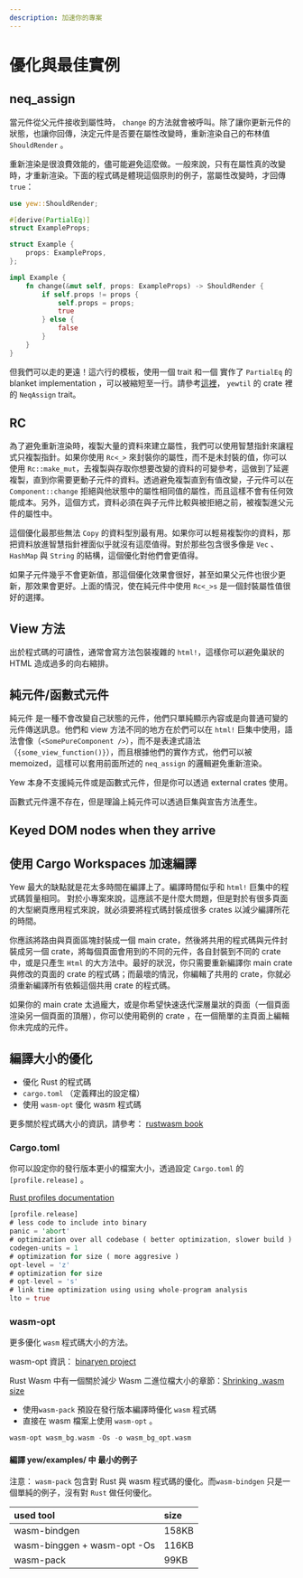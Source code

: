 ```yaml
---
description: 加速你的專案
---
```


# 優化與最佳實例

## neq_assign

當元件從父元件接收到屬性時， `change` 的方法就會被呼叫。除了讓你更新元件的狀態，也讓你回傳，決定元件是否要在屬性改變時，重新渲染自己的布林值 `ShouldRender` 。

重新渲染是很浪費效能的，儘可能避免這麼做。一般來說，只有在屬性真的改變時，才重新渲染。下面的程式碼是體現這個原則的例子，當屬性改變時，才回傳 `true`：

```rust
use yew::ShouldRender;

#[derive(PartialEq)]
struct ExampleProps;

struct Example {
    props: ExampleProps,
};

impl Example {
    fn change(&mut self, props: ExampleProps) -> ShouldRender {
        if self.props != props {
            self.props = props;
            true
        } else {
            false
        }
    }
}
```

但我們可以走的更遠！這六行的模板，使用一個 trait 和一個 實作了 `PartialEq` 的 blanket implementation ，可以被縮短至一行。請參考[這裡](https://docs.rs/yewtil/*/yewtil/trait.NeqAssign.html)， `yewtil` 的 crate 裡的 `NeqAssign` trait。

## RC

為了避免重新渲染時，複製大量的資料來建立屬性，我們可以使用智慧指針來讓程式只複製指針。如果你使用 `Rc<_>` 來封裝你的屬性，而不是未封裝的值，你可以使用 `Rc::make_mut`，去複製與存取你想要改變的資料的可變參考，這做到了延遲複製，直到你需要更動子元件的資料。透過避免複製直到有值改變，子元件可以在 `Component::change` 拒絕與他狀態中的屬性相同值的屬性，而且這樣不會有任何效能成本。另外，這個方式，資料必須在與子元件比較與被拒絕之前，被複製進父元件的屬性中。

這個優化最那些無法 `Copy` 的資料型別最有用。如果你可以輕易複製你的資料，那把資料放進智慧指針裡面似乎就沒有這麼值得。對於那些包含很多像是 `Vec` 、 `HashMap` 與 `String` 的結構，這個優化對他們會更值得。

如果子元件幾乎不會更新值，那這個優化效果會很好，甚至如果父元件也很少更新，那效果會更好。上面的情況，使在純元件中使用 `Rc<_>s` 是一個封裝屬性值很好的選擇。

## View 方法

出於程式碼的可讀性，通常會寫方法包裝複雜的 `html!`，這樣你可以避免巢狀的 HTML 造成過多的向右縮排。

## 純元件/函數式元件

純元件 是一種不會改變自己狀態的元件，他們只單純顯示內容或是向普通可變的元件傳送訊息。他們和 view 方法不同的地方在於們可以在 `html!` 巨集中使用，語法會像（`<SomePureComponent />`），而不是表達式語法（`{some_view_function()}`），而且根據他們的實作方式，他們可以被 memoized，這樣可以套用前面所述的 `neq_assign` 的邏輯避免重新渲染。

Yew 本身不支援純元件或是函數式元件，但是你可以透過 external crates 使用。

函數式元件還不存在，但是理論上純元件可以透過巨集與宣告方法產生。

## Keyed DOM nodes when they arrive

## 使用 Cargo Workspaces 加速編譯

Yew 最大的缺點就是花太多時間在編譯上了。編譯時間似乎和 `html!` 巨集中的程式碼質量相同。 對於小專案來說，這應該不是什麼大問題，但是對於有很多頁面的大型網頁應用程式來說，就必須要將程式碼封裝成很多 crates 以減少編譯所花的時間。

你應該將路由與頁面區塊封裝成一個 main crate，然後將共用的程式碼與元件封裝成另一個 crate，將每個頁面會用到的不同的元件，各自封裝到不同的 crate 中，或是只產生 `Html` 的大方法中。最好的狀況，你只需要重新編譯你 main crate 與修改的頁面的 crate 的程式碼；而最壞的情況，你編輯了共用的 crate，你就必須重新編譯所有依賴這個共用 crate 的程式碼。

如果你的 main crate 太過龐大，或是你希望快速迭代深層巢狀的頁面（一個頁面渲染另一個頁面的頂層），你可以使用範例的 crate ，在一個簡單的主頁面上編輯你未完成的元件。

## 編譯大小的優化 <a id="build-size-optimization"></a>

-   優化 Rust 的程式碼
-   `cargo.toml` （定義釋出的設定檔）
-   使用 `wasm-opt` 優化 wasm 程式碼

更多關於程式碼大小的資訊，請參考： [rustwasm book](https://rustwasm.github.io/book/reference/code-size.html#optimizing-builds-for-code-size)

### Cargo.toml <a id="cargo-toml"></a>

你可以設定你的發行版本更小的檔案大小，透過設定 `Cargo.toml` 的 `[profile.release]` 。

[Rust profiles documentation](https://doc.rust-lang.org/cargo/reference/profiles.html)

```rust
[profile.release]
# less code to include into binary
panic = 'abort'
# optimization over all codebase ( better optimization, slower build )
codegen-units = 1
# optimization for size ( more aggresive )
opt-level = 'z'
# optimization for size
# opt-level = 's'
# link time optimization using using whole-program analysis
lto = true
```

### wasm-opt <a id="wasm-opt"></a>

更多優化 `wasm` 程式碼大小的方法。

wasm-opt 資訊： [binaryen project](https://github.com/WebAssembly/binaryen)

Rust Wasm 中有一個關於減少 Wasm 二進位檔大小的章節：[Shrinking .wasm size](https://rustwasm.github.io/book/game-of-life/code-size.html)

-   使用`wasm-pack` 預設在發行版本編譯時優化 `wasm` 程式碼
-   直接在 wasm 檔案上使用 `wasm-opt` 。

```rust
wasm-opt wasm_bg.wasm -Os -o wasm_bg_opt.wasm
```

#### 編譯 yew/examples/ 中 最小的例子 <a id="build-size-of-minimal-example-in-yew-examples"></a>

注意： `wasm-pack` 包含對 Rust 與 wasm 程式碼的優化。而`wasm-bindgen` 只是一個單純的例子，沒有對 `Rust` 做任何優化。

| used tool                   | size  |
| :-------------------------- | :---- |
| wasm-bindgen                | 158KB |
| wasm-binggen + wasm-opt -Os | 116KB |
| wasm-pack                   | 99KB  |
